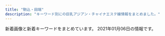 ```yaml
---
title: "駒込・田端"
description: "キーワード別にの巨乳アジアン・チャイナエステ嬢情報をまとめました。"
---
```


新着画像と新着キーワードをまとめています。
2021年01月06日の情報です。

<DmmAffiliateIns />
<KeywordTable
  shops={
    [
    {
        "img_links": [
            "http://ko-relax.info/wp-content/uploads/2020/06/11.jpg",
            "http://ko-relax.info/wp-content/themes/este/img/1.jpg",
            "http://ko-relax.info/wp-content/uploads/2020/06/33.jpg",
            "http://ko-relax.info/wp-content/themes/este/img/top-img03.png",
            "http://ko-relax.info/wp-content/uploads/2020/06/55.jpg",
            "http://ko-relax.info/wp-content/uploads/2017/12/jsioajioaos1.jpg",
            "http://ko-relax.info/wp-content/uploads/2020/06/22.jpg",
            "http://ko-relax.info/wp-content/themes/este/img/tel.png",
            "http://ko-relax.info/wp-content/themes/este/img/call.png",
            "http://ko-relax.info/wp-content/uploads/2020/06/44.jpg",
            "http://ko-relax.info/wp-content/uploads/2017/12/jsioajoiaas12.jpg",
            "http://ko-relax.info/wp-content/themes/este/img/top-img02.png",
            "http://ko-relax.info/wp-content/themes/este/img/top-img01.png"
        ],
        "url": "http://ko-relax.info/",
        "station": "JR\u99d2\u8fbc\u99c5\u6771\u53e3",
        "keywords": {
            "E": 7,
            "C": 3,
            "D": 14
        },
        "name": "\u3066\u3082\u307f\u3084"
    },
    {
        "keywords": {
            "85": 2,
            "D": 4,
            "86": 2
        },
        "name": "\u3046\u3055\u304e",
        "img_links": [
            "http://koukou.a1.jps.cm/upload/sites/26/2020/07/2020071510180978-350x467.jpg",
            "http://koukou.ests.co/images/pick.jpg",
            "http://koukou.ests.co/images/acc2.jpg",
            "http://koukou.a1.jps.cm/upload/sites/26/2020/08/2020080301274439-350x467.jpg",
            "http://koukou.ests.co/images/bjs3.jpg",
            "http://koukou.ests.co/images/mobile.jpg",
            "http://koukou.a1.jps.cm/upload/sites/26/2020/08/2020080301274439-200x268.jpg",
            "http://koukou.a1.jps.cm/upload/sites/26/2020/10/202010230133115-200x268.jpg",
            "http://koukou.a1.jps.cm/upload/sites/26/2020/08/2020082905031069-350x467.jpg",
            "http://koukou.ests.co/images/acc1.jpg",
            "http://koukou.ests.co/images/news.jpg",
            "http://koukou.ests.co/images/acc4.jpg",
            "http://koukou.a1.jps.cm/upload/sites/26/2020/07/2020071510180978-200x268.jpg",
            "http://koukou.a1.jps.cm/upload/sites/26/2020/08/2020082905031069-200x268.jpg",
            "http://koukou.ests.co/images/acc3.jpg",
            "http://koukou.a1.jps.cm/upload/sites/26/2020/10/202010230133115-350x467.jpg",
            "http://koukou.ests.co/images/top.jpg",
            "http://koukou.ests.co/images/staff_line.jpg",
            "http://koukou.ests.co/images/link_line.jpg"
        ],
        "station": "JR\u99d2\u8fbc\u99c5\u5317\u53e3",
        "url": "http://koukou.ests.co/"
    },
    {
        "name": "\u30b9\u30c8\u30fc\u30ea\u30fc",
        "url": "http://www.ko-story.com/",
        "station": "JR\u99d2\u8fbc\u99c5\u5357\u53e3",
        "keywords": {
            "89": 2,
            "88": 6,
            "D": 8
        },
        "img_links": [
            "http://www.ko-story.com/css/nav/nav-007.jpg",
            "http://www.ko-story.com/css/nav/nav-002.jpg",
            "http://www.ko-story.com/css/staff/staff-012-a.jpg",
            "http://www.ko-story.com/css/staff/staff-012-b.jpg",
            "http://www.ko-story.com/css/nav/nav-001.jpg",
            "http://www.ko-story.com/css/main-girl02.png",
            "http://www.ko-story.com/css/main-staff03.jpg",
            "http://www.ko-story.com/css/head-change.jpg",
            "http://www.ko-story.com/css/staff/staff-010-b.jpg",
            "http://www.ko-story.com/css/osusume-011.jpg",
            "http://www.ko-story.com/css/staff/staff-014-a.jpg",
            "http://www.ko-story.com/css/staff/staff-0013-b.jpg",
            "http://www.ko-story.com/css/top01-left02.jpg",
            "http://www.ko-story.com/css/tel01.png",
            "http://www.ko-story.com/css/main-staff01.jpg",
            "http://www.ko-story.com/css/staff/staff-014-b.jpg",
            "http://www.ko-story.com/css/nav/nav-006.jpg",
            "http://www.ko-story.com/css/nav/nav-005.jpg",
            "http://www.ko-story.com/css/staff/staff-010-a.jpg",
            "http://www.ko-story.com/css/nav/nav-004.jpg",
            "http://www.ko-story.com/css/osusume-0014a.jpg",
            "http://www.ko-story.com/css/top01-left01.png",
            "http://www.ko-story.com/css/nav/nav-003.jpg",
            "http://www.ko-story.com/css/staff/staff-0013-a.jpg",
            "http://www.ko-story.com/css/osusume-013.jpg",
            "http://www.ko-story.com/css/top01-left03.jpg"
        ]
    },
    {
        "url": "http://www.nekochan.masg.info/",
        "station": "JR\u99d2\u8fbc\u99c5\u6771\u53e3",
        "img_links": [
            "http://www.nekochan.masg.info/files/001-02.jpg",
            "http://www.nekochan.masg.info/images/int1.jpg",
            "http://www.nekochan.masg.info/images/sys.jpg",
            "http://www.nekochan.masg.info/files/001.jpg",
            "http://www.nekochan.masg.info/files/006-02.jpg",
            "http://www.nekochan.masg.info/images/mobile.jpg",
            "http://www.nekochan.masg.info/images/interior_t.jpg",
            "http://www.nekochan.masg.info/files/004-02.jpg",
            "http://www.nekochan.masg.info/files/005-02.jpg",
            "http://www.nekochan.masg.info/images/news.jpg",
            "http://www.nekochan.masg.info/files/002.jpg",
            "http://www.nekochan.masg.info/files/004.jpg",
            "http://www.nekochan.masg.info/images/head.jpg",
            "http://www.nekochan.masg.info/images/staff_t.jpg",
            "http://www.nekochan.masg.info/files/002-02.jpg",
            "http://www.nekochan.masg.info/files/003.jpg",
            "http://www.nekochan.masg.info/files/006.jpg",
            "http://www.nekochan.masg.info/images/int2.jpg",
            "http://www.nekochan.masg.info/files/005.jpg",
            "http://www.nekochan.masg.info/images/tel.jpg",
            "http://www.nekochan.masg.info/files/003-02.jpg"
        ],
        "keywords": {
            "88": 3,
            "81": 1,
            "D": 3,
            "87": 1,
            "E": 2,
            "90": 1,
            "C": 1
        },
        "name": "\u306d\u3053\u3061\u3083\u3093"
    },
    {
        "name": "\u7652\u3057\u306e\u68ee",
        "url": "http://iyashinomori.oks.bz/",
        "station": "JR\u99d2\u8fbc\u99c5\u5357\u53e3",
        "keywords": {},
        "img_links": [
            "http://iyashinomori.oks.bz/images/top.jpg",
            "http://iyashinomori.oks.bz/images/room4.jpg",
            "http://iyashinomori.oks.bz/images/mobile.jpg",
            "http://iyashinomori.oks.bz/images/bj2.jpg",
            "http://iyashinomori.oks.bz/photos/sites/72/2020/10/2020101903314625.jpg",
            "http://iyashinomori.oks.bz/photos/sites/72/2020/10/2020101903314523.jpg",
            "http://iyashinomori.oks.bz/images/room1.jpg",
            "http://iyashinomori.oks.bz/images/room2.jpg",
            "http://iyashinomori.oks.bz/photos/sites/72/2020/10/2020101903314748.jpg",
            "http://iyashinomori.oks.bz/images/s_staff.png",
            "http://iyashinomori.oks.bz/photos/sites/72/2020/10/2020101903342723.jpg",
            "http://iyashinomori.oks.bz/images/bj3.jpg",
            "http://iyashinomori.oks.bz/photos/sites/72/2020/10/2020101903203761.jpg",
            "http://iyashinomori.oks.bz/images/s_news.jpg",
            "http://iyashinomori.oks.bz/images/room3.jpg"
        ]
    }
]
}
/>
<DmmAffiliateScript />
